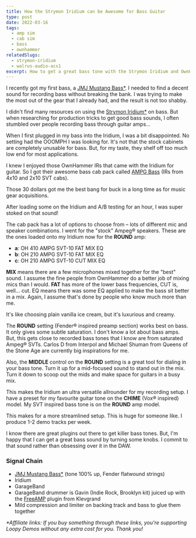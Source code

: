 ```yaml
---
title: How the Strymon Iridium can be Awesome for Bass Guitar
type: post
date: 2022-03-16
tags:
  - amp sim
  - cab sim
  - bass
  - ownhammer
relatedSlugs:
  - strymon-iridium
  - walrus-audio-acs1
excerpt: How to get a great bass tone with the Strymon Iridium and OwnHammer IRs. The Iridium is a great tool for recording bass without breaking the bank. The OwnHammer AMPG Bass IRs are a great addition to the Iridium for bass tones.
---
```



I recently got my first bass, a [JMJ Mustang Bass\*](https://sweetwater.sjv.io/R5A6bg). I needed to find a decent sound for recording bass without breaking the bank. I was trying to make the most out of the gear that I already had, and the result is not too shabby.

I didn't find many resources on using the [Strymon Iridium\*](https://sweetwater.sjv.io/zNA22M) on bass. But when researching for production tricks to get good bass sounds, I often stumbled over people recording bass through guitar amps...

<div class="partner-link-wrapper">
  <PartnerLink
    link="https://sweetwater.sjv.io/zNA22M"
    imgSlug="strymon-iridium"
    partner="sweetwater"
  />
  <PartnerLink
    slug="strymon_iridium_amp_ir_cab"
    imgSlug="strymon-iridium"
    partner="thomann"
  />
</div>

When I first plugged in my bass into the Iridium, I was a bit disappointed. No setting had the OOOMPH I was looking for. It's not that the stock cabinets are completely unusable for bass. But, for my taste, they shelf off too much low end for most applications.

I knew I enjoyed those OwnHammer IRs that came with the Iridium for guitar. So I got their awesome bass cab pack called [AMPG Bass](https://www.ownhammer.com/store/index.php?main_page=product_info&products_id=354) (IRs from 4x10 and 2x10 SVT cabs).

Those 30 dollars got me the best bang for buck in a long time as for music gear acquisitions.

After loading some on the Iridium and A/B testing for an hour, I was super stoked on that sound!

The cab pack has a lot of options to choose from – lots of different mic and speaker combinations. I went for the "stock" Ampeg® speakers. These are the ones loaded onto my Iridium now for the **ROUND** amp:

- **a**: OH 410 AMPG SVT-10 FAT MIX EQ
- **b**: OH 210 AMPG SVT-10 FAT MIX EQ
- **c**: OH 210 AMPG SVT-10 CUT MIX EQ

**MIX** means there are a few microphones mixed together for the "best" sound. I assume the fine people from OwnHammer do a better job of mixing mics than I would. **FAT** has more of the lower bass frequencies, CUT is, well... cut. EQ means there was some EQ applied to make the bass sit better in a mix. Again, I assume that's done by people who know much more than me.

It's like choosing plain vanilla ice cream, but it's luxurious and creamy.

The **ROUND** setting (Fender® inspired preamp section) works best on bass. It only gives some subtle saturation. I don't know a lot about bass amps. But, this gets close to recorded bass tones that I know are from saturated Ampeg® SVTs. Carlos D from Interpol and Michael Shuman from Queens of the Stone Age are currently big inspirations for me.

Also, the **MIDDLE** control on the **ROUND** setting is a great tool for dialing in your bass tone. Turn it up for a mid-focused sound to stand out in the mix. Turn it down to scoop out the mids and make space for guitars in a busy mix.

This makes the Iridium an ultra versatile allrounder for my recording setup. I have a preset for my favourite guitar tone on the **CHIME** (Vox® inspired) model. My SVT inspired bass tone is on the **ROUND** amp model.

This makes for a more streamlined setup. This is huge for someone like. I produce 1-2 demo tracks per week.

I know there are great plugins out there to get killer bass tones. But, I'm happy that I can get a great bass sound by turning some knobs. I commit to that sound rather than obsessing over it in the DAW.

### Signal Chain

- [JMJ Mustang Bass\*](https://sweetwater.sjv.io/R5A6bg) (tone 100% up, Fender flatwound strings)
- Iridium
- GarageBand
- GarageBand drummer is Gavin (Indie Rock, Brooklyn kit) juiced up with the [FreeAMP](https://klevgrand.com/products/freeamp) plugin from Klevgrand
- Mild compression and limiter on backing track and bass to glue them together

_\*Affiliate links: If you buy something through these links, you're supporting Loopy Demos without any extra cost for you. Thank you!_

